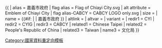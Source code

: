 {{ {{{1<noinclude>|country showdata</noinclude>}}}
| alias = 嘉義市政府
| flag alias = Flag of Chiayi City.svg
| alt attribute = Emblem of Chiayi City
| flag alias-CABCY = CABCY LOGO only.svg
| size = {{{size|}}}
| name = {{#if: {{{name|}}} | {{{name|}}} | 嘉義市政府 }}
| altlink = {{{altlink|}}}
| altvar = {{{altvar|}}}
| variant = {{{variant|}}}
<noinclude>
| redir1 = CYI
| redir2 = CYIG
| redir3 = CABCY
| related1 = Chinese Taipei
| related2 = People's Republic of China
| related3 = Taiwan
| name3 = 文化局
</noinclude>
}}
[[Category:國家資料重定向模板]]